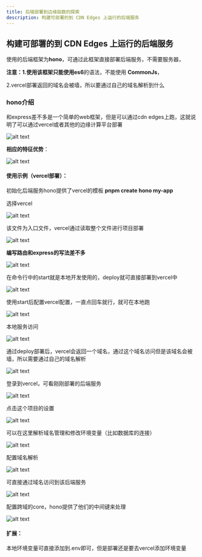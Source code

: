 ---
title: 后端部署到边缘函数的探索
description: 构建可部署的到 CDN Edges 上运行的后端服务
---

## 构建可部署的到 CDN Edges 上运行的后端服务

使用的后端框架为**hono**，可通过此框架直接部署后端服务，不需要服务器，

**注意：**1.使用该框架只能使用**es6**的语法，不能使用 **CommonJs**，

2.vercel部署返回的域名会被墙，所以要通过自己的域名解析到什么

### hono介绍

和express差不多是一个简单的web框架，但是可以通过cdn edges上跑，这就说明了可以通过vercel或者其他的边缘计算平台部署

![alt text](./image.png)

**相应的特征优势**：

![alt text](./image-1.png)

#### **使用示例（vercel部署）：**

初始化后端服务hono提供了vercel的模板 **pnpm create hono my-app**

选择vercel

![alt text](./image-2.png)

该文件为入口文件，vercel通过读取整个文件进行项目部署

![alt text](./image-3.png)

**编写路由和express的写法差不多**

![alt text](./image-4.png)

在命令行中的start就是本地开发使用的，deploy就可直接部署到vercel中

![alt text](./image-5.png)

使用start后配置vercel配置，一直点回车就行，就可在本地跑

![alt text](./image-6.png)

本地服务访问

![alt text](./image-7.png)

通过deploy部署后，vercel会返回一个域名，通过这个域名访问但是该域名会被墙，所以需要通过自己的域名解析

![alt text](./image-8.png)

登录到vercel，可看刚刚部署的后端服务

![alt text](./image-9.png)

点击这个项目的设置

![alt text](./image-10.png)

可以在这里解析域名管理和修改环境变量（比如数据库的连接）

![alt text](./image-11.png)

配置域名解析

![alt text](./image-12.png)

可直接通过域名访问到该后端服务

![alt text](./image-13.png)

配置跨域的core，hono提供了他们的中间键来处理

![alt text](./image-14.png)

#### 扩展：

本地环境变量可直接添加到.env即可，但是部署还是要去vercel添加环境变量

